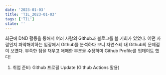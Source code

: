 ```yaml
---
date: '2023-01-03'
title: 'TIL_2023-01-03'
tags: ['TIL']
state: ''
---
```


최근에 DND 활동을 통해서 여러 사람의 Github과 블로그를 볼 기회가 있었다.
어떤 사람인지 파악해야하는 입장에서 Github를 분석하다 보니
자연스레 내 Github의 문제점이 보였다.
부족한 점을 채우고 애매한 부분을 수정하며 Github Profile를 업데이트 했다!

1. 취업 준비: Github 프로필 Update (Github Actions 활용)